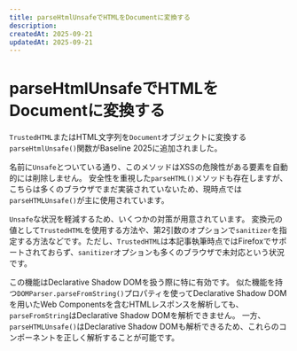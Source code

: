 ```yaml
---
title: parseHtmlUnsafeでHTMLをDocumentに変換する
description:
createdAt: 2025-09-21
updatedAt: 2025-09-21
---
```



# parseHtmlUnsafeでHTMLをDocumentに変換する

<BaselineStatus featureId="parse-html-unsafe" />

`TrustedHTML`またはHTML文字列を`Document`オブジェクトに変換する`parseHtmlUnsafe()`関数がBaseline 2025に追加されました。

名前に`Unsafe`とついている通り、このメソッドはXSSの危険性がある要素を自動的には削除しません。
安全性を重視した`parseHTML()`メソッドも存在しますが、こちらは多くのブラウザでまだ実装されていないため、現時点では`parseHTMLUnsafe()`が主に使用されています。

`Unsafe`な状況を軽減するため、いくつかの対策が用意されています。
変換元の値として`TrustedHTML`を使用する方法や、第2引数のオプションで`sanitizer`を指定する方法などです。ただし、`TrustedHTML`は本記事執筆時点ではFirefoxでサポートされておらず、`sanitizer`オプションも多くのブラウザで未対応という状況です。

この機能はDeclarative Shadow DOMを扱う際に特に有効です。
似た機能を持つ`DOMParser.parseFromString()`プロパティを使ってDeclarative Shadow DOMを用いたWeb Componentsを含むHTMLレスポンスを解析しても、`parseFromString`はDeclarative Shadow DOMを解析できません。
一方、`parseHTMLUnsafe()`はDeclarative Shadow DOMも解析できるため、これらのコンポーネントを正しく解析することが可能です。
